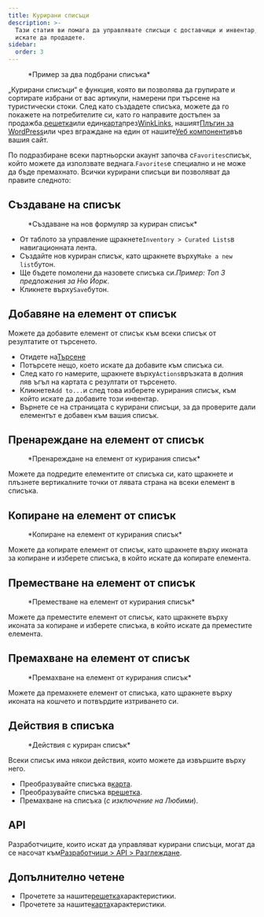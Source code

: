 ```yaml
---
title: Курирани списъци
description: >-
  Тази статия ви помага да управлявате списъци с доставчици и инвентар, който
  искате да продадете.
sidebar:
  order: 3
---
```


<figure>
  <CloudinaryImage width="700" height="225" resize="scale" quality="best" alt="Курирани списъци" src="academy/curated-lists" errorImage="noimage_opaque_nyrtl0.png" />

  <figcaption>*Пример за два подбрани списъка*</figcaption>
</figure>


„Курирани списъци“ е функция, която ви позволява да групирате и сортирате избрани от вас артикули, намерени при търсене на туристически стоки.
След като създадете списъка, можете да го покажете на потребителите си, като го направите достъпен за продажба.[решетка](/studio/grids)или един[карта](/studio/maps)през[WinkLinks](/link-manager/wink-links), нашият[Плъгин за WordPress](/developers/wordpress/)или чрез вграждане на един от нашите[Уеб компоненти](/developers/web-components)във вашия сайт.

По подразбиране всеки партньорски акаунт започва с`Favorites`списък, който можете да използвате веднага.`Favorites`е специално и не може да бъде премахнато.
Всички курирани списъци ви позволяват да правите следното:

## Създаване на списък

<figure>
  <CloudinaryImage width="350" height="219" resize="scale" quality="best" alt="Създаване на куриран списък" src="academy/create-curated-list" errorImage="noimage_opaque_nyrtl0.png" />

  <figcaption>*Създаване на нов формуляр за куриран списък*</figcaption>
</figure>


* От таблото за управление щракнете`Inventory > Curated Lists`в навигационната лента.
* Създайте нов куриран списък, като щракнете върху`Make a new list`бутон.
* Ще бъдете помолени да назовете списъка си.*Пример: Топ 3 предложения за Ню Йорк*.
* Кликнете върху`Save`бутон.

## Добавяне на елемент от списък

Можете да добавите елемент от списък към всеки списък от резултатите от търсенето.

* Отидете на[Търсене](/studio/search)
* Потърсете нещо, което искате да добавите към списъка си.
* След като го намерите, щракнете върху`Actions`връзката в долния ляв ъгъл на картата с резултати от търсенето.
* Кликнете`Add to...`и след това изберете курирания списък, към който искате да добавите този инвентар.
* Върнете се на страницата с курирани списъци, за да проверите дали елементът е добавен към вашия списък.

## Пренареждане на елемент от списък

<figure>
  <CloudinaryImage width="350" height="183" resize="scale" quality="best" alt="Пренареждане на елемент от курирания списък" src="academy/reorder-curated-list" errorImage="noimage_opaque_nyrtl0.png" />

  <figcaption>*Пренареждане на елемент от курирания списък*</figcaption>
</figure>


Можете да подредите елементите от списъка си, като щракнете и плъзнете вертикалните точки от лявата страна на всеки елемент в списъка.

## Копиране на елемент от списък

<figure>
  <CloudinaryImage width="450" height="178" resize="scale" quality="best" alt="Копиране в елемент от списъка с курирани елементи" src="academy/copy-to-curated-list" errorImage="noimage_opaque_nyrtl0.png" />

  <figcaption>*Копиране на елемент от курирания списък*</figcaption>
</figure>


Можете да копирате елемент от списък, като щракнете върху иконата за копиране и изберете списъка, в който искате да копирате елемента.

## Преместване на елемент от списък

<figure>
  <CloudinaryImage width="450" height="173" resize="scale" quality="best" alt="Преместване на елемент от курирания списък" src="academy/move-to-curated-list" errorImage="noimage_opaque_nyrtl0.png" />

  <figcaption>*Преместване на елемент от курирания списък*</figcaption>
</figure>


Можете да преместите елемент от списък, като щракнете върху иконата за копиране и изберете списъка, в който искате да преместите елемента.

## Премахване на елемент от списък

<figure>
  <CloudinaryImage width="350" height="216" resize="scale" quality="best" alt="Премахване на елемент от курирания списък" src="academy/remove-curated-list-item" errorImage="noimage_opaque_nyrtl0.png" />

  <figcaption>*Премахване на елемент от курирания списък*</figcaption>
</figure>


Можете да премахнете елемент от списъка, като щракнете върху иконата на кошчето и потвърдите изтриването си.

## Действия в списъка

<figure>
  <CloudinaryImage width="350" height="183" resize="scale" quality="best" alt="Действия с куриран списък" src="academy/curated-list-actions" errorImage="noimage_opaque_nyrtl0.png" />

  <figcaption>*Действия с куриран списък*</figcaption>
</figure>


Всеки списък има някои действия, които можете да извършите върху него.

* Преобразувайте списъка в[карта](/studio/maps).
* Преобразувайте списъка в[решетка](/studio/grids).
* Премахване на списъка (*с изключение на Любими*).

## API

Разработчиците, които искат да управляват курирани списъци, могат да се насочат към[Разработчици > API > Разглеждане](/developers/apis/#browse-api).

## Допълнително четене

* Прочетете за нашите[решетка](/studio/grids)характеристики.
* Прочетете за нашите[карта](/studio/maps)характеристики.

